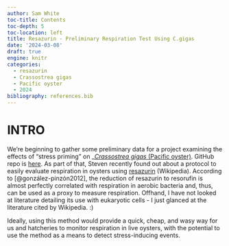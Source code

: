 ```yaml
---
author: Sam White
toc-title: Contents
toc-depth: 5
toc-location: left
title: Resazurin - Preliminary Respiration Test Using C.gigas
date: '2024-03-08'
draft: true
engine: knitr
categories: 
  - resazurin
  - Crassostrea gigas
  - Pacific oyster
  - 2024
bibliography: references.bib
---
```


# INTRO

We're beginning to gather some preliminary data for a project examining the effects of "stress priming" on \_[*Crassostrea gigas* (Pacific oyster)](http://en.wikipedia.org/wiki/Pacific_oyster). GitHub repo is [here](https://github.com/RobertsLab/project-gigas-carryover). As part of that, Steven recently found out about a protocol to easily evaluate respiration in oysters using [resazurin](https://en.wikipedia.org/wiki/Resazurin) (Wikipedia). According to [@gonzález-pinzón2012], the reduction of resazurin to resorufin is almost perfectly correlated with respiration in aerobic bacteria and, thus, can be used as a proxy to measure respiration. Offhand, I have not looked at literature detailing its use with eukaryotic cells - I just glanced at the literature cited by Wikipedia. :)

Ideally, using this method would provide a quick, cheap, and wasy way for us and hatcheries to monitor respiration in live oysters, with the potential to use the method as a means to detect stress-inducing events.

